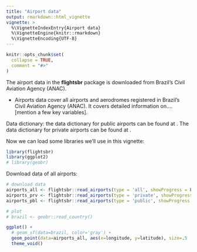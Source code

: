 ```yaml
---
title: "Airport data"
output: rmarkdown::html_vignette
vignette: >
  %\VignetteIndexEntry{Airport data}
  %\VignetteEngine{knitr::rmarkdown}
  %\VignetteEncoding{UTF-8}
---
```


```r
knitr::opts_chunk$set(
  collapse = TRUE,
  comment = "#>"
)
```

The airport data in the **flightsbr** package is downloaded from Brazil’s Civil Aviation Agency (ANAC).

- Airports data cover all airports and aerodromes registered in Brazil’s Civil Aviation Agency (ANAC).  It covers detailed information on....[mention a few key variables].

Data dictionary: the data dictionary for public airports can be found at \url{https://www.anac.gov.br/acesso-a-informacao/dados-abertos/areas-de-atuacao/aerodromos/lista-de-aerodromos-publicos-v2/70-lista-de-aerodromos-publicos-v2}. The data dictionary for private airports can be found at \url{https://www.anac.gov.br/acesso-a-informacao/dados-abertos/areas-de-atuacao/aerodromos/lista-de-aerodromos-privados-v2}.

Now we can load some libraries we'll use in this vignette:

```r
library(flightsbr)
library(ggplot2)
# library(geobr)

```

Download data of all airports:

```r
# download data
airports_all <- flightsbr::read_airports(type = 'all', showProgress = FALSE)
airports_prv <- flightsbr::read_airports(type = 'private', showProgress = FALSE)
airports_pbl <- flightsbr::read_airports(type = 'public', showProgress = FALSE)

# plot
# brazil <- geobr::read_country()

ggplot() +
  # geom_sf(data=brazil, color='gray') +
  geom_point(data=airports_all, aes(x=longitude, y=latitude), size=.5 , alpha=.4) +
  theme_void()
```


